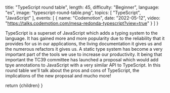 
  title: "TypeScript round table",
  length: 45,
  difficulty: "Beginner",
  language: "es",
  image: "typescript-round-table.png",
  topics: [
    "TypeScript",
    "JavaScript"
  ],
  events: [
    {
      name: "Codemotion",
      date: "2022-05-12",
      video: "https://talks.codemotion.com/mesa-redonda-typescript?view=true"
    }
  ]
}

TypeScript is a superset of JavaScript which adds a typing system to the language. It has gained more and more popularity due to the reliability that it provides for us in our applications, the living documentation it gives us and the numerous refactors it gives us. A static type system has become a very important part of the tools we use to increase our productivity. It being that important the TC39 committee has launched a proposal which would add tpye annotations to JavaScript with a very similar API to TypeScript. In this round table we'll talk about the pros and cons of TypeScript, the implications of the new proposal and mucho more!

  return <MdxLayout slug="typescript-round-table">{children}</MdxLayout>
}
